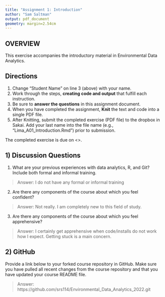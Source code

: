 ```yaml
---
title: "Assignment 1: Introduction"
author: "Sam Saltman"
output: pdf_document
geometry: margin=2.54cm
---
```


## OVERVIEW

This exercise accompanies the introductory material in Environmental Data Analytics. 

## Directions
1. Change "Student Name" on line 3 (above) with your name.
3. Work through the steps, **creating code and output** that fulfill each instruction.
4. Be sure to **answer the questions** in this assignment document.
6. When you have completed the assignment, **Knit** the text and code into a single PDF file.
8. After Knitting, submit the completed exercise (PDF file) to the dropbox in Sakai. Add your last name into the file name (e.g., "Lima_A01_Introduction.Rmd") prior to submission.

The completed exercise is due on <>.

## 1) Discussion Questions

1. What are your previous experiences with data analytics, R, and Git? Include both formal and informal training.

> Answer: I do not have any formal or informal training

2. Are there any components of the course about which you feel confident?

> Answer: Not really. I am completely new to this field of study.

3. Are there any components of the course about which you feel apprehensive?

> Answer: I certainly get apprehensive when code/installs do not work how I expect. Getting stuck is a main concern.


## 2) GitHub

Provide a link below to your forked course repository in GitHub. Make sure you have pulled all recent changes from the course repository  and that you have updated your course README file. 

> Answer: https://github.com/srs114/Environmental_Data_Analytics_2022.git


